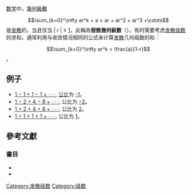 [[数学|数学]]中，[[幾何級數|幾何級數]]
:<math>\sum_{k=0}^\infty ar^k = a + ar + ar^2 + ar^3 +\cdots</math>
是[[发散级数|发散]]的，当且仅当 | ''r'' | ≥ [[1|1]]，此稱為'''發散幾何級數'''（{{lang-en|Divergent geometric series}}）。有时需要考虑[[发散级数|发散级数]]的求和，通常利用与收敛情况相同的公式来计算[[发散级数|发散]]几何级数的和：
:<math>\sum_{k=0}^\infty ar^k = \frac{a}{1-r}</math>。

==例子==

*[[1_−_1_+_1_−_1_+_…|1 − 1 + 1 − 1 + · · ·]], [[公比|公比]]为 [[-1|-1]]。
*[[1_−_2_+_4_−_8_+_…|1 − 2 + 4 − 8 + · · ·]], 公比为 [[−2|−2]]。
*[[1_+_2_+_4_+_8_+_…|1 + 2 + 4 + 8 + · · ·]], 公比为 [[2|2]]。
*[[1_+_1_+_1_+_1_+_·_·_·|1 + 1 + 1 + 1 + · · ·]], 公比为 [[1|1]]。

== 參考文獻 ==
{{reflist}}
===書目===
*{{cite book |last=Korevaar |first=Jacob |title=Tauberian Theory: A Century of Developments |publisher=Springer |year=2004 |id=ISBN 3-540-21058-X}}
*{{cite web |first=Alexander |last=Moroz |title=Quantum Field Theory as a Problem of Resummation |year=1991 |url=http://arxiv.org/abs/hep-th/9206074 |accessdate=2010-03-11 |archive-date=2017-01-10 |archive-url=https://web.archive.org/web/20170110114124/https://arxiv.org/abs/hep-th/9206074 |dead-url=no }}

{{級數}}

[[Category:发散级数|Category:发散级数]]
[[Category:级数|Category:级数]]